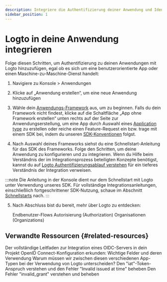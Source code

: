 ```yaml
---
description: Integriere die Authentifizierung deiner Anwendung und Identitätsföderation in wenigen Minuten mit unseren Schnellstart-Anleitungen.
sidebar_position: 1
---
```


# Logto in deine Anwendung integrieren

Folge diesen Schritten, um Authentifizierung zu deinen Anwendungen mit Logto hinzuzufügen, egal ob es sich um eine benutzerorientierte App oder einen Maschine-zu-Maschine-Dienst handelt:

1. Navigiere zu <CloudLink to="/applications">Konsole > Anwendungen</CloudLink>

2. Klicke auf „Anwendung erstellen“, um eine neue Anwendung hinzuzufügen

3. Wähle dein [Anwendungs-Framework](/quick-starts) aus, um zu beginnen. Falls du dein Framework nicht findest, klicke auf die Schaltfläche „App ohne Framework erstellen“ unten rechts auf der Seite zur Anwendungserstellung, um eine App durch Auswahl eines [Application type](/integrate-logto/application-data-structure/#application-types) zu erstellen oder reiche einen Feature-Request ein bzw. trage mit einem SDK bei, indem du unseren [SDK-Konventionen](/developers/sdk-conventions) folgst.

4. Nach Auswahl deines Frameworks siehst du eine Schnellstart-Anleitung für das SDK des Frameworks. Folge den Schritten, um deine Anwendung zu konfigurieren und zu integrieren. Wenn du Hilfe beim Verständnis der im Integrationsprozess beteiligten Konzepte benötigst, kannst du auf [Logto Authentifizierungsablauf verstehen](/integrate-logto/integrate-logto-into-your-application/understand-authentication-flow/) für ein tieferes Verständnis der Integration verweisen.

:::note
Die Anleitung in der Konsole dient nur dem Schnellstart mit Logto unter Verwendung unseres SDK. Für vollständige Integrationsanleitungen, einschließlich fortgeschrittener SDK-Nutzung, schaue im Abschnitt [Schnellstarts](/quick-starts) nach.
:::

5. Nach Abschluss bist du bereit, mehr über Logto zu entdecken:

   <Url href="/end-user-flows">Endbenutzer-Flows</Url>
   <Url href="/authorization">Autorisierung (Authorization)</Url>
   <Url href="/organizations">Organisationen (Organizations)</Url>

## Verwandte Ressourcen \{#related-resources}

<Url href="https://blog.logto.io/complete-guide-to-integrating-oidc-server">
  Der vollständige Leitfaden zur Integration eines OIDC-Servers in dein Projekt
</Url>

<Url href="https://blog.logto.io/exploring-oidc-configuration">
  OpenID Connect-Konfiguration erkunden: Wichtige Felder und deren Verwendung
</Url>

<Url href="https://blog.logto.io/reveal-public-and-confidential-clients">
  Warum müssen wir zwischen diesen verschiedenen App-Typen bei der Verwendung von Logto
  unterscheiden?
</Url>

<Url href="https://blog.logto.io/troubleshooting-invalid-issued-at-time-error">
  Den "iat"-Token-Anspruch verstehen und den Fehler "Invalid issued at time" beheben
</Url>

<Url href="https://blog.logto.io/troubleshoot-invalid-grant-error">
  Den Fehler "invalid_grant" verstehen und beheben
</Url>
